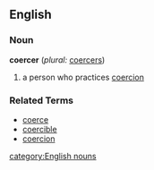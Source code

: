 ==English==
===Noun===
'''coercer''' (''plural:'' [[coercers]])
#a person who practices [[coercion]]

===Related Terms===
*[[coerce]]
*[[coercible]]
*[[coercion]]

[[category:English nouns]]